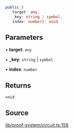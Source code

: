 ```ts
public_(
   target: any, 
   _key: string | symbol, 
   index: number): void
```

## Parameters

• **target**: `any`

• **\_key**: `string` \| `symbol`

• **index**: `number`

## Returns

`void`

## Source

[lib/proof-system/circuit.ts:156](https://github.com/o1-labs/o1js/blob/fd7bd4b02f4f7cc1057cd423261d70c22275763a/src/lib/proof-system/circuit.ts#L156)
